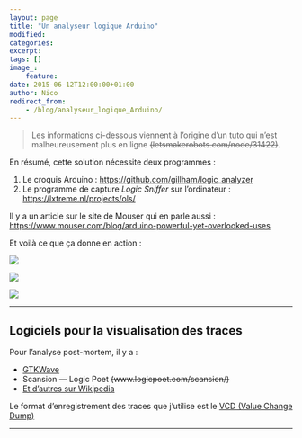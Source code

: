 ```yaml
---
layout: page
title: "Un analyseur logique Arduino"
modified:
categories:
excerpt:
tags: []
image_:
    feature:
date: 2015-06-12T12:00:00+01:00
author: Nico
redirect_from:
    - /blog/analyseur_logique_Arduino/
---
```


> Les informations ci-dessous viennent à l’origine d’un tuto qui n’est malheureusement plus en ligne ~~(letsmakerobots.com/node/31422)~~.

En résumé, cette solution nécessite deux programmes :

1. Le croquis Arduino : <https://github.com/gillham/logic_analyzer>
2. Le programme de capture _Logic Sniffer_ sur l’ordinateur : <https://lxtreme.nl/projects/ols/>

Il y a un article sur le site de Mouser qui en parle aussi : <https://www.mouser.com/blog/arduino-powerful-yet-overlooked-uses>

Et voilà ce que ça donne en action :

![](../../files/2015-06-12-logic_sniffer/2015-04-22_analyseur_logique.png)

![](../../files/2015-06-12-logic_sniffer/2015-04-22_RF433_proto_1.jpg)

![](../../files/2015-06-12-logic_sniffer/2015-04-22_RF433_proto_2.jpg)

---

## Logiciels pour la visualisation des traces

Pour l’analyse post-mortem, il y a :

-   [GTKWave](https://gtkwave.sourceforge.net/)
-   Scansion — Logic Poet ~~(www.logicpoet.com/scansion/)~~
-   [Et d’autres sur Wikipedia](https://en.wikipedia.org/wiki/Waveform_viewer)

Le format d’enregistrement des traces que j’utilise est le [VCD (Value Change Dump)](https://en.wikipedia.org/wiki/Value_change_dump)

---

